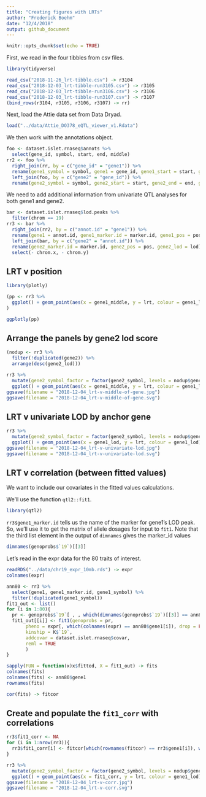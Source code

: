 ```yaml
---
title: "Creating figures with LRTs"
author: "Frederick Boehm"
date: "12/4/2018"
output: github_document
---
```


```r
knitr::opts_chunk$set(echo = TRUE)
```

First, we read in the four tibbles from csv files.

```r
library(tidyverse)
```

```r
read_csv("2018-11-26_lrt-tibble.csv") -> r3104
read_csv("2018-12-03_lrt-tibble-run3105.csv") -> r3105
read_csv("2018-12-03_lrt-tibble-run3106.csv") -> r3106
read_csv("2018-12-03_lrt-tibble-run3107.csv") -> r3107
(bind_rows(r3104, r3105, r3106, r3107) -> rr)
```

Next, load the Attie data set from Data Dryad.

```r
load("../data/Attie_DO378_eQTL_viewer_v1.Rdata")
```


We then work with the annotations object.

```r
foo <- dataset.islet.rnaseq$annots %>%
  select(gene_id, symbol, start, end, middle) 
rr2 <- foo %>% 
  right_join(rr, by = c("gene_id" = "gene1")) %>%
  rename(gene1_symbol = symbol, gene1 = gene_id, gene1_start = start, gene1_end = end, gene1_middle = middle) %>%
  left_join(foo, by = c("gene2" = "gene_id")) %>%
  rename(gene2_symbol = symbol, gene2_start = start, gene2_end = end, gene2_middle = middle)
```

We need to add additional information from univariate QTL analyses for both gene1 and gene2. 




```r
bar <- dataset.islet.rnaseq$lod.peaks %>%
  filter(chrom == 19)
rr3 <- bar %>%
  right_join(rr2, by = c("annot.id" = "gene1")) %>%
  rename(gene1 = annot.id, gene1_marker.id = marker.id, gene1_pos = pos, gene1_lod = lod) %>%
  left_join(bar, by = c("gene2" = "annot.id")) %>%
  rename(gene2_marker.id = marker.id, gene2_pos = pos, gene2_lod = lod) %>%
  select(- chrom.x, - chrom.y)
```

## LRT v position

```r
library(plotly)
```

```r
(pp <- rr3 %>%
  ggplot() + geom_point(aes(x = gene1_middle, y = lrt, colour = gene1_lod)) + geom_vline(aes(xintercept = gene2_middle)) + xlab("Chromosome 19 position") + ylab("Pleiotropy v separate QTL test statistic") + facet_grid(rows = gene2_symbol ~ .)
)

```

```r
ggplotly(pp)
```

## Arrange the panels by gene2 lod score

```r
(nodup <- rr3 %>%
  filter(!duplicated(gene2)) %>%
  arrange(desc(gene2_lod)))
```

```r
rr3 %>%
  mutate(gene2_symbol_factor = factor(gene2_symbol, levels = nodup$gene2_symbol, labels = paste0(nodup$gene2_symbol, " (", round(nodup$gene2_lod, 1), ")"))) %>%
  ggplot() + geom_point(aes(x = gene1_middle, y = lrt, colour = gene1_lod)) + geom_vline(aes(xintercept = gene2_middle)) + xlab("Chromosome 19 position") + ylab("Pleiotropy v separate QTL test statistic") + facet_grid(rows = gene2_symbol_factor ~ .)
ggsave(filename = "2018-12-04_lrt-v-middle-of-gene.jpg")
ggsave(filename = "2018-12-04_lrt-v-middle-of-gene.svg")
```

## LRT v univariate LOD by anchor gene


```r
rr3 %>%
  mutate(gene2_symbol_factor = factor(gene2_symbol, levels = nodup$gene2_symbol, labels = paste0(nodup$gene2_symbol, " (", round(nodup$gene2_lod, 1), ")"))) %>%
  ggplot() + geom_point(aes(x = gene1_lod, y = lrt, colour = gene1_lod)) + xlab("Univariate LOD") + ylab("Pleiotropy v separate QTL test statistic") + facet_grid(rows = gene2_symbol_factor ~ .)
ggsave(filename = "2018-12-04_lrt-v-univariate-lod.jpg")
ggsave(filename = "2018-12-04_lrt-v-univariate-lod.svg")

```


## LRT v correlation (between fitted values)

We want to include our covariates in the fitted values calculations.

We'll use the function `qtl2::fit1`.

```r
library(qtl2)
```

`rr3$gene1_marker.id` tells us the name of the marker for gene1's LOD peak. So, we'll use it to get the matrix of allele dosages for input to `fit1`. Note that the third list element in the output of `dimnames` gives the marker_id values

```r
dimnames(genoprobs$`19`)[[3]]
```

Let's read in the expr data for the 80 traits of interest.

```r
readRDS("../data/chr19_expr_10mb.rds") -> expr
colnames(expr)
```

```r
ann80 <- rr3 %>%
  select(gene1, gene1_marker.id, gene1_symbol) %>%
  filter(!duplicated(gene1_symbol))
fit1_out <- list()
for (i in 1:80){
  pr <- genoprobs$`19`[ , , which(dimnames(genoprobs$`19`)[[3]] == ann80$gene1_marker.id[i])]
  fit1_out[[i]] <- fit1(genoprobs = pr, 
       pheno = expr[, which(colnames(expr) == ann80$gene1[i]), drop = FALSE], 
       kinship = K$`19`, 
       addcovar = dataset.islet.rnaseq$covar, 
       reml = TRUE
       )
}
```

```r
sapply(FUN = function(x)x$fitted, X = fit1_out) -> fits
colnames(fits)
colnames(fits) <- ann80$gene1
rownames(fits)
```


```r
cor(fits) -> fitcor
```

## Create and populate the `fit1_corr` with correlations

```r
rr3$fit1_corr <- NA
for (i in 1:nrow(rr3)){
  rr3$fit1_corr[i] <- fitcor[which(rownames(fitcor) == rr3$gene1[i]), which(colnames(fitcor) == rr3$gene2[i])]
}
```




```r
rr3 %>%
  mutate(gene2_symbol_factor = factor(gene2_symbol, levels = nodup$gene2_symbol, labels = paste0(nodup$gene2_symbol, " (", round(nodup$gene2_lod, 1), ")"))) %>%
  ggplot() + geom_point(aes(x = fit1_corr, y = lrt, colour = gene1_lod)) + xlab("Fitted values correlation") + ylab("Pleiotropy v separate QTL test statistic") + facet_grid(rows = gene2_symbol_factor ~ .)
ggsave(filename = "2018-12-04_lrt-v-corr.jpg")
ggsave(filename = "2018-12-04_lrt-v-corr.svg")

```

```r

```




